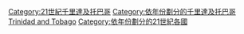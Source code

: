 [[Category:21世紀千里達及托巴哥|Category:21世紀千里達及托巴哥]]
[[Category:依年份劃分的千里達及托巴哥|Category:依年份劃分的千里達及托巴哥]]
[[Category:依年份劃分的21世紀北美洲|Trinidad and Tobago]]
[[Category:依年份劃分的21世紀各國|Category:依年份劃分的21世紀各國]]